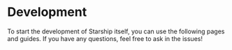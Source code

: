 # Development

To start the development of Starship itself, you can use the following pages
and guides. If you have any questions, feel free to ask in the issues!

